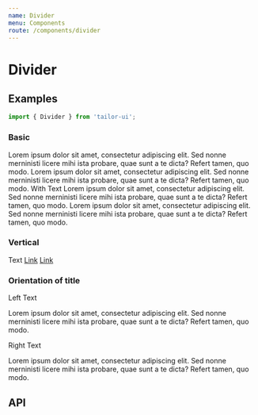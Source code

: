 ```yaml
---
name: Divider
menu: Components
route: /components/divider
---
```



# Divider

## Examples

```js
import { Divider } from 'tailor-ui';
```

### Basic

<Playground>
  Lorem ipsum dolor sit amet, consectetur adipiscing elit. Sed nonne merninisti
  licere mihi ista probare, quae sunt a te dicta? Refert tamen, quo modo.
  <Divider />
  Lorem ipsum dolor sit amet, consectetur adipiscing elit. Sed nonne merninisti
  licere mihi ista probare, quae sunt a te dicta? Refert tamen, quo modo.
  <Divider>With Text</Divider>
  Lorem ipsum dolor sit amet, consectetur adipiscing elit. Sed nonne merninisti
  licere mihi ista probare, quae sunt a te dicta? Refert tamen, quo modo.
  <Divider dashed />
  Lorem ipsum dolor sit amet, consectetur adipiscing elit. Sed nonne merninisti
  licere mihi ista probare, quae sunt a te dicta? Refert tamen, quo modo.
</Playground>

### Vertical

<Playground>
  Text
  <Divider type="vertical" />
  <a href="#">Link</a>
  <Divider type="vertical" />
  <a href="#">Link</a>
</Playground>

### Orientation of title

<Playground>
  <Divider orientation="left">Left Text</Divider>
  <p>
    Lorem ipsum dolor sit amet, consectetur adipiscing elit. Sed nonne
    merninisti licere mihi ista probare, quae sunt a te dicta? Refert tamen, quo
    modo.
  </p>
  <Divider orientation="right">Right Text</Divider>
  <p>
    Lorem ipsum dolor sit amet, consectetur adipiscing elit. Sed nonne
    merninisti licere mihi ista probare, quae sunt a te dicta? Refert tamen, quo
    modo.
  </p>
</Playground>

## API

<PropsTable of={Divider} />

